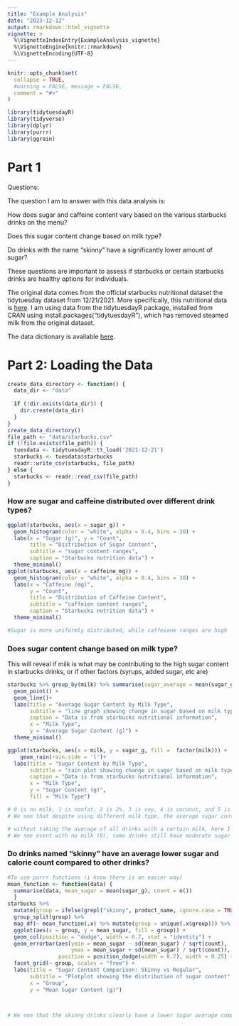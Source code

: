 ```yaml
---
title: "Example Analysis"
date: "2023-12-12"
output: rmarkdown::html_vignettevignette: >  %\VignetteIndexEntry{ExampleAnalysis_vignette}  %\VignetteEngine{knitr::rmarkdown}  %\VignetteEncoding{UTF-8}
---
```


```{r, include = FALSE}knitr::opts_chunk$set(  collapse = TRUE,  #warning = FALSE, message = FALSE,  comment = "#>")```

```r
library(tidytuesdayR)
library(tidyverse)
library(dplyr)
library(purrr)
library(ggrain)
```

# Part 1

Questions:

The question I am to answer with this data analysis is:

How does sugar and caffeine content vary based on the various starbucks drinks on the menu?

Does this sugar content change based on milk type?

Do drinks with the name "skinny" have a significantly lower amount of sugar?

These questions are important to assess if starbucks or certain starbucks drinks are healthy options for individuals.

The original data comes from the official starbucks nutritional dataset the tidytuesday dataset from 12/21/2021. More specifically, this nutritional data is [here](https://stories.starbucks.com/uploads/2019/01/nutrition-1.pdf). I am using data from the tidytuesdayR package, installed from CRAN using install.packages("tidytuesdayR"), which has removed steamed milk from the original dataset.

The data dictionary is available [here](https://github.com/rfordatascience/tidytuesday/blob/master/data/2021/2021-12-21/readme.md).

# Part 2: Loading the Data

```r
create_data_directory <- function() {
  data_dir <- "data"
  
  if (!dir.exists(data_dir)) {
    dir.create(data_dir)
  }
}
create_data_directory()
file_path <- "data/starbucks.csv"
if (!file.exists(file_path)) {
  tuesdata <- tidytuesdayR::tt_load('2021-12-21')
  starbucks <- tuesdata$starbucks
  readr::write_csv(starbucks, file_path)
} else {
  starbucks <- readr::read_csv(file_path)
}
```

### How are sugar and caffeine distributed over different drink types?

```r
ggplot(starbucks, aes(x = sugar_g)) +
  geom_histogram(color = "white", alpha = 0.4, bins = 30) +
  labs(x = "Sugar (g)", y = "Count",
       title = "Distribution of Sugar Content",
       subtitle = "sugar content ranges",
       caption = "Starbucks nutrition data") +
  theme_minimal()
ggplot(starbucks, aes(x = caffeine_mg)) +
  geom_histogram(color = "white", alpha = 0.4, bins = 30) +
  labs(x = "Caffeine (mg)", 
       y = "Count",
       title = "Distribution of Caffeine Content",
       subtitle = "caffeien content ranges",
       caption = "Starbucks nutrition data") +
  theme_minimal()

#Sugar is more uniformly distributed, while caffeiene ranges are high
```

### Does sugar content change based on milk type?

This will reveal if milk is what may be contributing to the high sugar content in starbucks drinks, or if other factors (syrups, added sugar, etc are)

```r
starbucks %>% group_by(milk) %>% summarise(sugar_average = mean(sugar_g)) %>% ggplot(aes(x = milk, y = sugar_average, fill = milk)) +
  geom_point() +
  geom_line()+
  labs(title = "Average Sugar Content by Milk Type",
       subtitle = "line graph showing change in sugar based on milk type",
       caption = "Data is from starbucks nutritional information",
       x = "Milk Type",
       y = "Average Sugar Content (g)") +
  theme_minimal()

ggplot(starbucks, aes(x = milk, y = sugar_g, fill =  factor(milk))) +
    geom_rain(rain.side = 'l')+
  labs(title = "Sugar Content by Milk Type",
       subtitle = "rain plot showing change in sugar based on milk type",
       caption = "Data is from starbucks nutritional information",
       x = "Milk Type",
       y = "Sugar Content (g)",
       fill = "Milk Type")

# 0 is no milk, 1 is nonfat, 2 is 2%, 3 is soy, 4 is coconut, and 5 is whole milk
# We see that despite using different milk type, the average sugar content for drinks with specific milk types (aside from no milk) are all relatively close to one another. Thus, we can not assume that milk contributes in high sugar content, but need to assess this further by considering other factors or more rigorous testing.

# without taking the average of all drinks with a certain milk, here I am looking at each drink type (average) and individually facetted by milk type to get a better sense of the distribution
# We see event with no milk (0), some drinks still have moderate sugar content but more testing would be needed.
```

### Do drinks named "skinny" have an average lower sugar and calorie count compared to other drinks?

```r
#To use purrr functions (i know there is an easier way)
mean_function <- function(data) {
  summarise(data, mean_sugar = mean(sugar_g), count = n())
  }
starbucks %>%
  mutate(group = ifelse(grepl("skinny", product_name, ignore.case = TRUE), "Skinny", "Regular")) %>%
  group_split(group) %>%
  map_df(~ mean_function(.x) %>% mutate(group = unique(.x$group))) %>% 
  ggplot(aes(x = group, y = mean_sugar, fill = group)) +
  geom_col(position = "dodge", width = 0.7, stat = "identity") +
  geom_errorbar(aes(ymin = mean_sugar - sd(mean_sugar) / sqrt(count),
                    ymax = mean_sugar + sd(mean_sugar) / sqrt(count)),
                position = position_dodge(width = 0.7), width = 0.25) +
  facet_grid(~ group, scales = "free") +
  labs(title = "Sugar Content Comparison: Skinny vs Regular",
       subtitle = "Plotplot showing the distribution of sugar content",
       x = "Group",
       y = "Mean Sugar Content (g)")
  


# We see that the skinny drinks clearly have a lower sugar average compared to other drinks. However, it is important to note that there are only 18 skinny while the rest (1129) of the drinks are classified as regular. This definitely plays a role and further analysis of a smaller group of the regular drinks could be assessed. 

```
